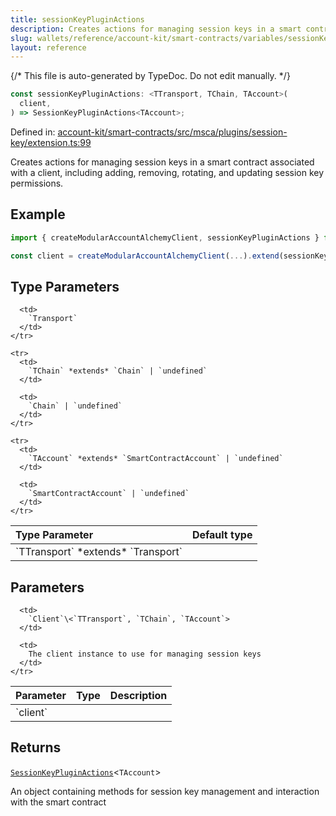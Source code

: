 ```yaml
---
title: sessionKeyPluginActions
description: Creates actions for managing session keys in a smart contract associated with a client, including adding, removing, rotating, and updating session key permissions.
slug: wallets/reference/account-kit/smart-contracts/variables/sessionKeyPluginActions
layout: reference
---
```


{/* This file is auto-generated by TypeDoc. Do not edit manually. */}

```ts
const sessionKeyPluginActions: <TTransport, TChain, TAccount>(
  client,
) => SessionKeyPluginActions<TAccount>;
```

Defined in: [account-kit/smart-contracts/src/msca/plugins/session-key/extension.ts:99](https://github.com/alchemyplatform/aa-sdk/blob/17aad1f572375d42a06c7e3238078a88a435d459/account-kit/smart-contracts/src/msca/plugins/session-key/extension.ts#L99)

Creates actions for managing session keys in a smart contract associated with a client, including adding, removing, rotating, and updating session key permissions.

## Example

```ts
import { createModularAccountAlchemyClient, sessionKeyPluginActions } from "@account-kit/smart-contracts";

const client = createModularAccountAlchemyClient(...).extend(sessionKeyPluginActions);
```

## Type Parameters

<table>
  <thead>
    <tr>
      <th align="left">Type Parameter</th>
      <th align="left">Default type</th>
    </tr>
  </thead>

  <tbody>
    <tr>
      <td>
        `TTransport` *extends* `Transport`
      </td>

      <td>
        `Transport`
      </td>
    </tr>

    <tr>
      <td>
        `TChain` *extends* `Chain` | `undefined`
      </td>

      <td>
        `Chain` | `undefined`
      </td>
    </tr>

    <tr>
      <td>
        `TAccount` *extends* `SmartContractAccount` | `undefined`
      </td>

      <td>
        `SmartContractAccount` | `undefined`
      </td>
    </tr>

  </tbody>
</table>

## Parameters

<table>
  <thead>
    <tr>
      <th align="left">Parameter</th>
      <th align="left">Type</th>
      <th align="left">Description</th>
    </tr>
  </thead>

  <tbody>
    <tr>
      <td>
        `client`
      </td>

      <td>
        `Client`\<`TTransport`, `TChain`, `TAccount`>
      </td>

      <td>
        The client instance to use for managing session keys
      </td>
    </tr>

  </tbody>
</table>

## Returns

[`SessionKeyPluginActions`](../type-aliases/SessionKeyPluginActions.mdx)\<`TAccount`>

An object containing methods for session key management and interaction with the smart contract
